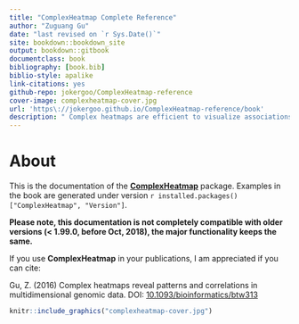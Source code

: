 ```yaml
--- 
title: "ComplexHeatmap Complete Reference"
author: "Zuguang Gu"
date: "last revised on `r Sys.Date()`"
site: bookdown::bookdown_site
output: bookdown::gitbook
documentclass: book
bibliography: [book.bib]
biblio-style: apalike
link-citations: yes
github-repo: jokergoo/ComplexHeatmap-reference
cover-image: complexheatmap-cover.jpg
url: 'https\://jokergoo.github.io/ComplexHeatmap-reference/book'
description: " Complex heatmaps are efficient to visualize associations between different sources of data sets and reveal potential structures. Here the ComplexHeatmap package provides a highly flexible way to arrange multiple heatmaps and supports various annotation graphics. This book is a complete reference to ComplexHeatmap pacakge."
---
```


# About

This is the documentation of the
[**ComplexHeatmap**](http://bioconductor.org/packages/ComplexHeatmap/) package. Examples in the book
are generated under version `r installed.packages()["ComplexHeatmap", "Version"]`.

**Please note, this documentation is not completely compatible with older versions (< 1.99.0, before
Oct, 2018), the major functionality keeps the same.**

If you use **ComplexHeatmap** in your publications, I am appreciated if you can cite:

Gu, Z. (2016) Complex heatmaps reveal patterns and correlations in multidimensional genomic data.
DOI: [10.1093/bioinformatics/btw313](https://doi.org/10.1093/bioinformatics/btw313)


```r
knitr::include_graphics("complexheatmap-cover.jpg")
```

